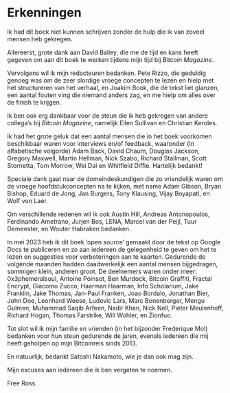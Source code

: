 # Erkenningen {.unnumbered}

Ik had dit boek niet kunnen schrijven zonder de hulp die ik van zoveel mensen heb gekregen.

Allereerst, grote dank aan David Bailey, die me de tijd en kans heeft gegeven om aan dit boek te werken tijdens mijn tijd bij *Bitcoin Magazine*.

Vervolgens wil ik mijn redacteuren bedanken. Pete Rizzo, die geduldig genoeg was om de zeer slordige vroege concepten te lezen en hielp met het structureren van het verhaal, en Joakim Book, die de tekst liet glanzen, een aantal fouten ving die niemand anders zag, en me hielp om alles over de finish te krijgen.

Ik ben ook erg dankbaar voor de steun die ik heb gekregen van andere collega's bij *Bitcoin Magazine*, namelijk Ellen Sullivan en Christian Keroles.

Ik had het grote geluk dat een aantal mensen die in het boek voorkomen beschikbaar waren voor interviews en/of feedback, waaronder (in alfabetische volgorde) Adam Back, David Chaum, Douglas Jackson, Gregory Maxwell, Martin Hellman, Nick Szabo, Richard Stallman, Scott Stornetta, Tom Morrow, Wei Dai en Whitfield Diffie. Hartelijk bedankt!

Speciale dank gaat naar de domeindeskundigen die zo vriendelijk waren om de vroege hoofdstukconcepten na te kijken, met name Adam Gibson, Bryan Bishop, Eduard de Jong, Jan Burgers, Tony Klausing, Vijay Boyapati, en Wolf von Laer.

Om verschillende redenen wil ik ook Austin Hill, Andreas Antonopoulos, Ferdinando Ametrano, Jurjen Bos, LENA, Marcel van der Peijl, Tuur Demeester, en Wouter Habraken bedanken.

In mei 2023 heb ik dit boek 'open source' gemaakt door de tekst op Google Docs te publiceren en zo aan iedereen de gelegenheid te geven om het te lezen en suggesties voor verbeteringen aan te kaarten. Gedurende de volgende maanden hadden daadwerkelijk een aantal mensen bijgedragen, sommigen klein, anderen groot. De deelnemers waren onder meer: 0x3phemeralsoul, Antoine Poinsot, Ben Murdock, Bitcoin Graffiti, Fractal Encrypt, Giacomo Zucco, Haarman Haarman, Info Scholarium, Jake Franklin, Jake Thomas, Jan-Paul Franken, Joao Bordalo, Jonathan Bier, John Doe, Leonhard Weese, Ludovic Lars, Marc Bonenberger, Mengu Gulmen, Muhammad Saqib Arfeen, Nadir Khan, Nick Nell, Pieter Meulenhoff, Richard Hogan, Thomas Farstrike, Will Wohler, en Zionfuo.

Tot slot wil ik mijn familie en vrienden (in het bijzonder Frederique Mol) bedanken voor hun steun gedurende de jaren, evenals iedereen die mij heeft geholpen op mijn Bitcoinreis sinds 2013.

En natuurlijk, bedankt Satoshi Nakamoto, wie je dan ook mag zijn.

Mijn excuses aan iedereen die ik ben vergeten te noemen.

Free Ross.
